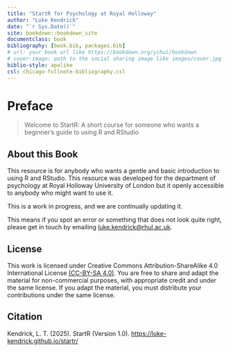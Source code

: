 ```yaml
---
title: "StartR for Psychology at Royal Holloway"
author: "Luke Kendrick"
date: "`r Sys.Date()`"
site: bookdown::bookdown_site
documentclass: book
bibliography: [book.bib, packages.bib]
# url: your book url like https://bookdown.org/yihui/bookdown
# cover-image: path to the social sharing image like images/cover.jpg
biblio-style: apalike
csl: chicago-fullnote-bibliography.csl
---
```


# Preface {.unnumbered}

> Welcome to StartR: A short course for someone who wants a beginner's guide to using R and RStudio

## About this Book

This resource is for anybody who wants a gentle and basic introduction to using R and RStudio. This resource was developed for the department of psychology at Royal Holloway University of London but it openly accessible to anybody who might want to use it.

This is a work in progress, and we are continually updating it.

This means if you spot an error or something that does not look quite right, please get in touch by emailing [luke.kendrick\@rhul.ac.uk](mailto:luke.kendrick@rhul.ac.uk){.email}.

## **License**

This work is licensed under Creative Commons Attribution-ShareAlike 4.0 International License [(CC-BY-SA 4.0)](https://creativecommons.org/licenses/by-sa/4.0/). You are free to share and adapt the material for non-commercial purposes, with appropriate credit and under the same license. If you adapt the material, you must distribute your contributions under the same license.

## **Citation**

Kendrick, L. T. (2025). StartR (Version 1.0). <https://luke-kendrick.github.io/startr/>
